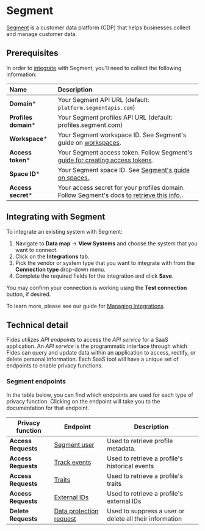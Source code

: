 # Segment
[Segment](https://segment.com/) is a customer data platform (CDP) that helps businesses collect and manage customer data.

## Prerequisites

In order to [integrate](/docs/user-guides/integrations) with Segment, you'll need to collect the following information:

| Name                       | Description                                                                                                                             |
| :------------------------- | :-------------------------------------------------------------------------------------------------------------------------------------- |
| **Domain***                | Your Segment API URL (default: `platform.segmentapis.com`)  |
| **Profiles domain***       | Your Segment profiles API URL (default: profiles.segment.com) |
| **Workspace***             | Your Segment workspace ID. See Segment's guide on [workspaces](https://segment.com/docs/segment-app/workspace-home/). |
| **Access token***          | Your Segment access token. Follow Segment's [guide for creating access tokens](https://segment.com/docs/api/config-api/authentication/#create-an-access-token).|
| **Space ID***          | Your Segment space ID.  See [Segment's guide on spaces.](https://segment.com/docs/unify/identity-resolution/space-setup/). |
| **Access secret***         | Your access secret for your profiles domain. Follow Segment's docs [to retrieve this info.](https://segment.com/docs/unify/profile-api/#authentication). |

## Integrating with Segment
To integrate an existing system with Segment:

1. Navigate to **Data map** → **View Systems** and choose the system that you want to connect.
2. Click on the **Integrations** tab.
3. Pick the vendor or system type that you want to integrate with from the **Connection type** drop-down menu.
4. Complete the required fields for the integration and click **Save**.

You may confirm your connection is working using the **Test connection** button, if desired.

To learn more, please see our guide for [Managing Integrations](/docs/user-guides/integrations/manage-integrations).

## Technical detail

Fides utilizes _API endpoints_ to access the _API service_ for a SaaS application. An _API service_ is the programmatic interface through which Fides can query and update data within an application to access, rectify, or delete personal information. Each SaaS tool will have a unique set of endpoints to enable privacy functions.

### Segment endpoints
In the table below, you can find which endpoints are used for each type of privacy function. Clicking on the endpoint will take you to the documentation for that endpoint.

| Privacy function | Endpoint | Description |
|----|----|----|
| **Access Requests** | [Segment user](https://segment.com/docs/unify/profile-api/#get-a-profiles-metadata) | Used to retrieve profile metadata. |
| **Access Requests** | [Track events](https://segment.com/docs/unify/profile-api/#get-a-profiles-events) | Used to retrieve a profile's historical events |
| **Access Requests** | [Traits](https://segment.com/docs/unify/profile-api/#get-a-profiles-traits) |  Used to retrieve a profile's traits |
| **Access Requests** | [External IDs](https://segment.com/docs/unify/profile-api/#get-a-profiles-external-ids) |  Used to retrieve a profile's external IDs |
| **Delete Requests** | [Data protection request](https://segment.com/docs/privacy/user-deletion-and-suppression/) | Used to suppress a user or delete all their information |
